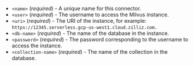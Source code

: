 - `<name>` (_required_) - A unique name for this connector.
- `<user>` (_required_) - The username to access the Milvus instance.
- `<uri>` (_required_) - The URI of the instance, for example: `https://12345.serverless.gcp-us-west1.cloud.zilliz.com.`
- `<db-name>` (_required_) - The name of the database in the instance.
- `<password>` (_required_) - The password corresponding to the username to access the instance.
- `<collection-name>` (_required_) - The name of the collection in the database.